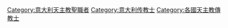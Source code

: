 [[Category:意大利天主教聖職者|Category:意大利天主教聖職者]]
[[Category:意大利传教士|Category:意大利传教士]]
[[Category:各國天主教傳教士|Category:各國天主教傳教士]]